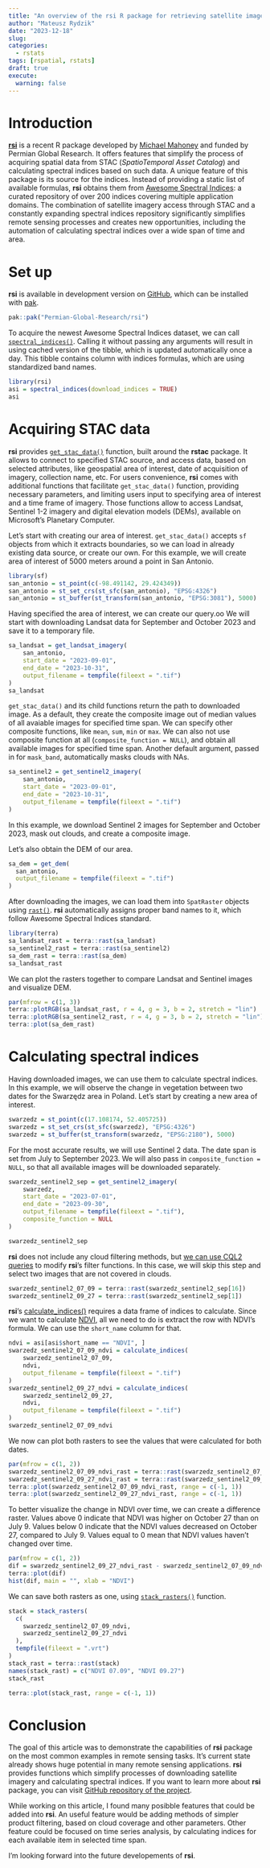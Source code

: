 ```yaml
---
title: "An overview of the rsi R package for retrieving satellite imagery and calculating spectral indices" 
author: "Mateusz Rydzik"
date: "2023-12-18"
slug: 
categories: 
  - rstats
tags: [rspatial, rstats]
draft: true
execute: 
  warning: false
---
```


# Introduction

[**rsi**](https://permian-global-research.github.io/rsi/) is a recent R package developed by [Michael Mahoney](https://www.mm218.dev/) and funded by Permian Global Research.
It offers features that simplify the process of acquiring spatial data from STAC (*SpatioTemporal Asset Catalog*) and calculating spectral indices based on such data.
A unique feature of this package is its source for the indices.
Instead of providing a static list of available formulas, **rsi** obtains them from [Awesome Spectral Indices](https://awesome-ee-spectral-indices.readthedocs.io/en/latest/): a curated repository of over 200 indices covering multiple application domains.
The combination of satellite imagery access through STAC and a constantly expanding spectral indices repository significantly simplifies remote sensing processes and creates new opportunities, including the automation of calculating spectral indices over a wide span of time and area.

# Set up

**rsi** is available in development version on [GitHub](https://github.com/Permian-Global-Research/rsi), which can be installed with [pak](https://pak.r-lib.org/).

``` r
pak::pak("Permian-Global-Research/rsi")
```

To acquire the newest Awesome Spectral Indices dataset, we can call [`spectral_indices()`](https://permian-global-research.github.io/rsi/reference/spectral_indices.html). 
Calling it without passing any arguments will result in using cached version of the tibble, which is updated automatically once a day.
This tibble contains column with indices formulas, which are using standardized band names.

``` r
library(rsi)
asi = spectral_indices(download_indices = TRUE)
asi
``` 

# Acquiring STAC data

**rsi** provides [`get_stac_data()`](https://permian-global-research.github.io/rsi/reference/get_stac_data.html#ref-usage) function, built around the **rstac** package.
It allows to connect to specified STAC source, and access data, based on selected attributes, like geospatial area of interest, date of acquisition of imagery, collection name, etc.
For users convenience, **rsi** comes with additional functions that facilitate `get_stac_data()` function, providing necessary parameters, and limiting users input to specifying area of interest and a time frame of imagery. 
Those functions allow to access Landsat, Sentinel 1-2 imagery and digital elevation models (DEMs), available on Microsoft's Planetary Computer.

Let's start with creating our area of interest. 
`get_stac_data()` accepts `sf` objects from which it extracts boundaries, so we can load in already existing data source, or create our own.
For this example, we will create area of interest of 5000 meters around a point in San Antonio.

``` r
library(sf)
san_antonio = st_point(c(-98.491142, 29.424349))
san_antonio = st_set_crs(st_sfc(san_antonio), "EPSG:4326")
san_antonio = st_buffer(st_transform(san_antonio, "EPSG:3081"), 5000)
```

Having specified the area of interest, we can create our query.oo
We will start with downloading Landsat data for September and October 2023 and save it to a temporary file.

``` r
sa_landsat = get_landsat_imagery(
    san_antonio,
    start_date = "2023-09-01",
    end_date = "2023-10-31",
    output_filename = tempfile(fileext = ".tif")
)
sa_landsat
```

`get_stac_data()` and its child functions return the path to downloaded image. 
As a default, they create the composite image out of median values of all avaiable images for specified time span. 
We can specify other composite functions, like `mean`, `sum`, `min` or `max`. 
We can also not use composite function at all (`composite_function = NULL`), and obtain all available images for specified time span. 
Another default argument, passed in for `mask_band`, automatically masks clouds with NAs.

``` r
sa_sentinel2 = get_sentinel2_imagery(
    san_antonio,
    start_date = "2023-09-01",
    end_date = "2023-10-31",
    output_filename = tempfile(fileext = ".tif")
)
```

In this example, we download Sentinel 2 images for September and October 2023, mask out clouds, and create a composite image.

Let's also obtain the DEM of our area.

``` r
sa_dem = get_dem(
  san_antonio,
  output_filename = tempfile(fileext = ".tif")
)
```

After downloading the images, we can load them into `SpatRaster` objects using [`rast()`](https://rdrr.io/cran/terra/man/rast.html).
**rsi** automatically assigns proper band names to it, which follow Awesome Spectral Indices standard.

``` r
library(terra)
sa_landsat_rast = terra::rast(sa_landsat)
sa_sentinel2_rast = terra::rast(sa_sentinel2)
sa_dem_rast = terra::rast(sa_dem)
sa_landsat_rast
```

We can plot the rasters together to compare Landsat and Sentinel images and visualize DEM.

``` r
par(mfrow = c(1, 3))
terra::plotRGB(sa_landsat_rast, r = 4, g = 3, b = 2, stretch = "lin")
terra::plotRGB(sa_sentinel2_rast, r = 4, g = 3, b = 2, stretch = "lin")
terra::plot(sa_dem_rast)
```

# Calculating spectral indices

Having downloaded images, we can use them to calculate spectral indices. 
In this example, we will observe the change in vegetation between two dates for the Swarzędz area in Poland.
Let's start by creating a new area of interest.

``` r
swarzedz = st_point(c(17.108174, 52.405725))
swarzedz = st_set_crs(st_sfc(swarzedz), "EPSG:4326")
swarzedz = st_buffer(st_transform(swarzedz, "EPSG:2180"), 5000)
```

For the most accurate results, we will use Sentinel 2 data. 
The date span is set from July to September 2023. 
We will also pass in `composite_function = NULL`, so that all available images will be downloaded separately.

``` r
swarzedz_sentinel2_sep = get_sentinel2_imagery(
    swarzedz,
    start_date = "2023-07-01",
    end_date = "2023-09-30",
    output_filename = tempfile(fileext = ".tif"),
    composite_function = NULL
)

swarzedz_sentinel2_sep
```

**rsi** does not include any cloud filtering methods, but [we can use CQL2 queries](https://github.com/Permian-Global-Research/rsi/issues/6#issuecomment-1821148413) to modify **rsi**'s filter functions. 
In this case, we will skip this step and select two images that are not covered in clouds.

``` r
swarzedz_sentinel2_07_09 = terra::rast(swarzedz_sentinel2_sep[16])
swarzedz_sentinel2_09_27 = terra::rast(swarzedz_sentinel2_sep[1])
```

**rsi**'s [calculate_indices()](https://permian-global-research.github.io/rsi/reference/calculate_indices.html) requires a data frame of indices to calculate.
Since we want to calculate [NDVI](https://en.wikipedia.org/wiki/Normalized_difference_vegetation_index), all we need to do is extract the row with NDVI's formula. 
We can use the `short_name` column for that.

``` r
ndvi = asi[asi$short_name == "NDVI", ]
swarzedz_sentinel2_07_09_ndvi = calculate_indices(
    swarzedz_sentinel2_07_09,
    ndvi,
    output_filename = tempfile(fileext = ".tif")
)
swarzedz_sentinel2_09_27_ndvi = calculate_indices(
    swarzedz_sentinel2_09_27,
    ndvi,
    output_filename = tempfile(fileext = ".tif")
)
swarzedz_sentinel2_07_09_ndvi
```

We now can plot both rasters to see the values that were calculated for both dates.

``` r
par(mfrow = c(1, 2))
swarzedz_sentinel2_07_09_ndvi_rast = terra::rast(swarzedz_sentinel2_07_09_ndvi)
swarzedz_sentinel2_09_27_ndvi_rast = terra::rast(swarzedz_sentinel2_09_27_ndvi)
terra::plot(swarzedz_sentinel2_07_09_ndvi_rast, range = c(-1, 1))
terra::plot(swarzedz_sentinel2_09_27_ndvi_rast, range = c(-1, 1))
```

To better visualize the change in NDVI over time, we can create a difference raster.
Values above 0 indicate that NDVI was higher on October 27 than on July 9. 
Values below 0 indicate that the NDVI values decreased on October 27, compared to July 9. 
Values equal to 0 mean that NDVI values haven't changed over time.

``` r
par(mfrow = c(1, 2))
dif = swarzedz_sentinel2_09_27_ndvi_rast - swarzedz_sentinel2_07_09_ndvi_rast
terra::plot(dif)
hist(dif, main = "", xlab = "NDVI")
```

We can save both rasters as one, using [`stack_rasters()`](https://permian-global-research.github.io/rsi/reference/stack_rasters.html) function.

``` r
stack = stack_rasters(
  c(
    swarzedz_sentinel2_07_09_ndvi,
    swarzedz_sentinel2_09_27_ndvi
  ),
  tempfile(fileext = ".vrt")
)
stack_rast = terra::rast(stack)
names(stack_rast) = c("NDVI 07.09", "NDVI 09.27")
stack_rast
```

``` r
terra::plot(stack_rast, range = c(-1, 1))
```

# Conclusion

The goal of this article was to demonstrate the capabilities of **rsi** package on the most common examples in remote sensing tasks.
It's current state already shows huge potential in many remote sensing applications. 
**rsi** provides functions which simplify processes of downloading satellite imagery and calculating spectral indices.
If you want to learn more about **rsi** package, you can visit [GitHub repository of the project](https://github.com/Permian-Global-Research/rsi).

While working on this article, I found many posibble features that could be added into **rsi**.
An useful feature would be adding methods of simpler product filtering, based on cloud coverage and other parameters. 
Other feature could be focused on time series analysis, by calculating indices for each available item in selected time span.

I'm looking forward into the future developements of **rsi**. 
